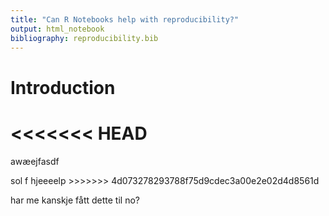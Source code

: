 ```yaml
---
title: "Can R Notebooks help with reproducibility?"
output: html_notebook
bibliography: reproducibility.bib
---
```


# Introduction
<<<<<<< HEAD
=======

awæejfasdf

sol
f
hjeeeelp
>>>>>>> 4d073278293788f75d9cdec3a00e2e02d4d8561d


har me kanskje fått dette til no?
